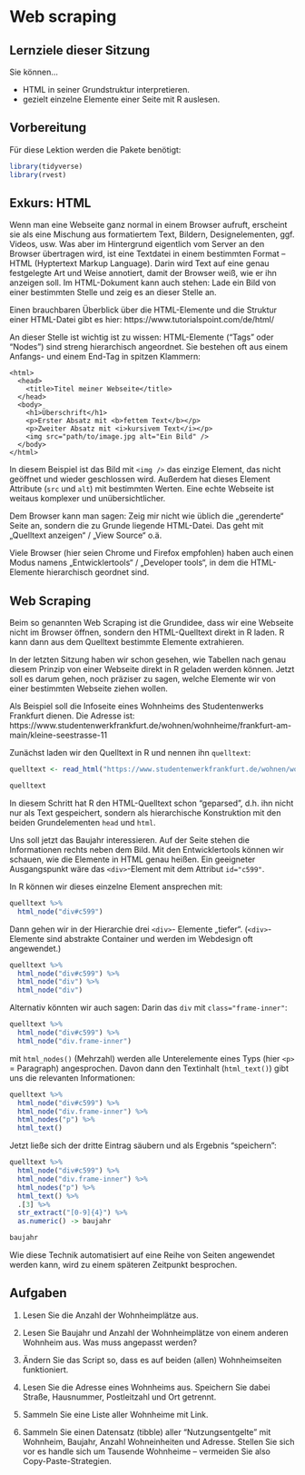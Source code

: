 # Web scraping

## Lernziele dieser Sitzung

Sie können...

- HTML in seiner Grundstruktur interpretieren.
- gezielt einzelne Elemente einer Seite mit R auslesen.

## Vorbereitung

Für diese Lektion werden die Pakete benötigt:

```r
library(tidyverse)
library(rvest)
```

## Exkurs: HTML

Wenn man eine Webseite ganz normal in einem Browser aufruft, erscheint sie als eine Mischung aus formatiertem Text, Bildern, Designelementen, ggf. Videos, usw. Was aber im Hintergrund eigentlich vom Server an den Browser übertragen wird, ist eine Textdatei in einem bestimmten Format -- HTML (Hyptertext Markup Language). Darin wird Text auf eine genau festgelegte Art und Weise annotiert, damit der Browser weiß, wie er ihn anzeigen soll. Im HTML-Dokument kann auch stehen: Lade ein Bild von einer bestimmten Stelle und zeig es an dieser Stelle an.

Einen brauchbaren Überblick über die HTML-Elemente und die Struktur einer HTML-Datei gibt es hier: https://www.tutorialspoint.com/de/html/

An dieser Stelle ist wichtig ist zu wissen: HTML-Elemente ("Tags" oder "Nodes") sind streng hierarchisch angeordnet. Sie bestehen oft aus einem Anfangs- und einem End-Tag in spitzen Klammern:

```
<html>
  <head>
    <title>Titel meiner Webseite</title>
  </head>
  <body>
    <h1>Überschrift</h1>
    <p>Erster Absatz mit <b>fettem Text</b></p>
    <p>Zweiter Absatz mit <i>kursivem Text</i></p>
    <img src="path/to/image.jpg alt="Ein Bild" />
  </body>
</html>
```

In diesem Beispiel ist das Bild mit `<img />` das einzige Element, das nicht geöffnet und wieder geschlossen wird. Außerdem hat dieses Element Attribute (`src` und `alt`) mit bestimmten Werten. Eine echte Webseite ist weitaus komplexer und unübersichtlicher.

Dem Browser kann man sagen: Zeig mir nicht wie üblich die „gerenderte“ Seite an, sondern die zu Grunde liegende HTML-Datei. Das geht mit „Quelltext anzeigen“ / „View Source“ o.ä.

Viele Browser (hier seien Chrome und Firefox empfohlen) haben auch einen Modus namens „Entwicklertools“ / „Developer tools“, in dem die HTML-Elemente hierarchisch geordnet sind.

## Web Scraping

Beim so genannten Web Scraping ist die Grundidee, dass wir eine Webseite nicht im Browser öffnen, sondern den HTML-Quelltext direkt in R laden. R kann dann aus dem Quelltext bestimmte Elemente extrahieren.

In der letzten Sitzung haben wir schon gesehen, wie Tabellen nach genau diesem Prinzip von einer Webseite direkt in R geladen werden können. Jetzt soll es darum gehen, noch präziser zu sagen, welche Elemente wir von einer bestimmten Webseite ziehen wollen.

Als Beispiel soll die Infoseite eines Wohnheims des Studentenwerks Frankfurt dienen. Die Adresse ist: https://www.studentenwerkfrankfurt.de/wohnen/wohnheime/frankfurt-am-main/kleine-seestrasse-11

Zunächst laden wir den Quelltext in R und nennen ihn `quelltext`:

```r
quelltext <- read_html("https://www.studentenwerkfrankfurt.de/wohnen/wohnheime/frankfurt-am-main/kleine-seestrasse-11")

quelltext
```

In diesem Schritt hat R den HTML-Quelltext schon "geparsed", d.h. ihn nicht nur als Text gespeichert, sondern als hierarchische Konstruktion mit den beiden Grundelementen `head` und `html`.

Uns soll jetzt das Baujahr interessieren. Auf der Seite stehen die Informationen rechts neben dem Bild. Mit den Entwicklertools können wir schauen, wie die Elemente in HTML genau heißen. Ein geeigneter Ausgangspunkt wäre das `<div>`-Element mit dem Attribut `id="c599"`.

In R können wir dieses einzelne Element ansprechen mit:

```r
quelltext %>%
  html_node("div#c599")
```

Dann gehen wir in der Hierarchie drei `<div>`- Elemente „tiefer“. (`<div>`- Elemente sind abstrakte Container und werden im Webdesign oft angewendet.)

```r
quelltext %>%
  html_node("div#c599") %>%
  html_node("div") %>%
  html_node("div")
```

Alternativ könnten wir auch sagen: Darin das `div` mit `class="frame-inner"`:

```r
quelltext %>%
  html_node("div#c599") %>%
  html_node("div.frame-inner")
```

mit `html_nodes()` (Mehrzahl) werden alle Unterelemente eines Typs (hier `<p>` = Paragraph) angesprochen. Davon dann den Textinhalt (`html_text()`) gibt uns die relevanten Informationen:

```r
quelltext %>%
  html_node("div#c599") %>%
  html_node("div.frame-inner") %>%
  html_nodes("p") %>%
  html_text()
```

Jetzt ließe sich der dritte Eintrag säubern und als Ergebnis "speichern":

```r
quelltext %>%
  html_node("div#c599") %>%
  html_node("div.frame-inner") %>%
  html_nodes("p") %>%
  html_text() %>%
  .[3] %>%
  str_extract("[0-9]{4}") %>%
  as.numeric() -> baujahr

baujahr
```

Wie diese Technik automatisiert auf eine Reihe von Seiten angewendet werden kann, wird zu einem späteren Zeitpunkt besprochen.

## Aufgaben

1. Lesen Sie die Anzahl der Wohnheimplätze aus.

2. Lesen Sie Baujahr und Anzahl der Wohnheimplätze von einem anderen Wohnheim aus. Was muss angepasst werden?

3. Ändern Sie das Script so, dass es auf beiden (allen) Wohnheimseiten funktioniert.

4. Lesen Sie die Adresse eines Wohnheims aus. Speichern Sie dabei Straße, Hausnummer, Postleitzahl und Ort getrennt. 

5. Sammeln Sie eine Liste aller Wohnheime mit Link.

6. Sammeln Sie einen Datensatz (tibble) aller "Nutzungsentgelte" mit Wohnheim, Baujahr, Anzahl Wohneinheiten und Adresse. Stellen Sie sich vor es handle sich um Tausende Wohnheime -- vermeiden Sie also Copy-Paste-Strategien.

